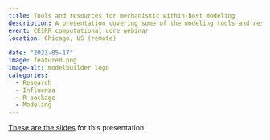 ```yaml
---
title: Tools and resources for mechanistic within-host modeling
description: A presentation covering some of the modeling tools and resources we previously developed.
event: CEIRR computational core webinar
location: Chicago, US (remote)
  
date: "2023-05-17"
image: featured.png
image-alt: modelbuilder logo
categories:
  - Research
  - Influenza
  - R package
  - Modeling
---
```


<a href="Handel-CEIRR-CompCore-2023-05.html" target="_blank">These are the slides</a> for this presentation.


